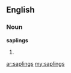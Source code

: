 ==English==

===Noun===
'''saplings'''

# {{plural of|[[sapling]]}}

[[ar:saplings]]
[[my:saplings]]